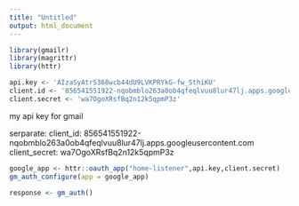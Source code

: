 ```yaml
---
title: "Untitled"
output: html_document
---
```


```r
library(gmailr)
library(magrittr)
library(httr)
```

```r

api.key <- 'AIzaSyAtrS368wcb44dU9LVKPRYkG-fw_SthiKU'
client.id <- '856541551922-nqobmblo263a0ob4qfeqlvuu8lur47lj.apps.googleusercontent.com'
client.secret <- 'wa7OgoXRsfBq2n12k5qpmP3z'


```

my api key for gmail 

serparate:
client_id: 856541551922-nqobmblo263a0ob4qfeqlvuu8lur47lj.apps.googleusercontent.com
client_secret: wa7OgoXRsfBq2n12k5qpmP3z



```r

google_app <- httr::oauth_app("home-listener",api.key,client.secret)
gm_auth_configure(app = google_app)
 
response <- gm_auth()

```